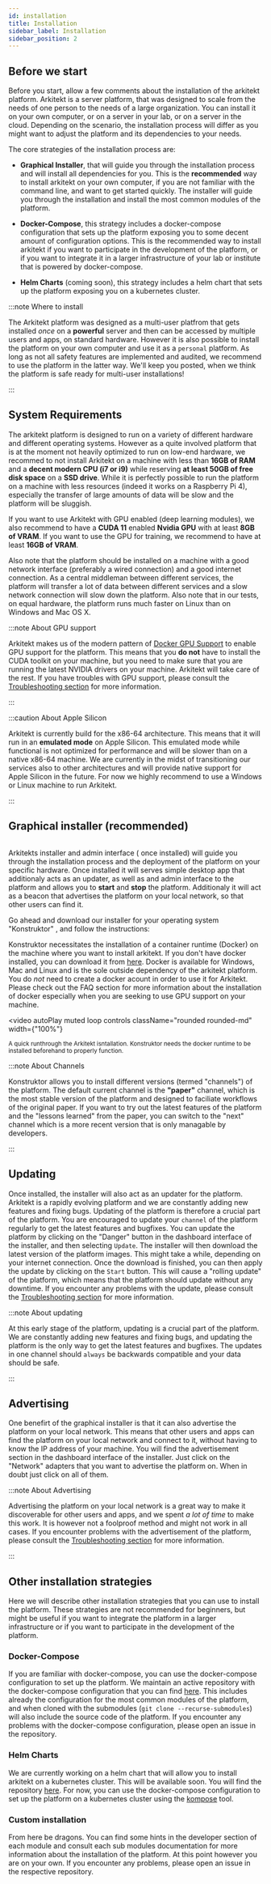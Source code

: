 ```yaml
---
id: installation
title: Installation
sidebar_label: Installation
sidebar_position: 2
---
```



## Before we start

Before you start, allow a few comments about the installation of the arkitekt platform. Arkitekt
is a server platform, that was designed to scale from the needs of one person to the needs of
a large organization. You can install it on your own computer, or on a server in your lab, or
on a server in the cloud. Depending on the scenario, the installation process will differ
as you might want to adjust the platform and its dependencies to your needs.

The core strategies of the installation process are:

- **Graphical Installer**, that will guide you through the installation process and will install
  all dependencies for you. This is the **recommended** way to install arkitekt on your own computer,
  if you are not familiar with the command line, and want to get started quickly. The installer
  will guide you through the installation and install the most common modules of the platform.

- **Docker-Compose**, this strategy includes a docker-compose configuration that sets up the platform
  exposing you to some decent amount of configuration options. This is the recommended way to install
  arkitekt if you want to participate in the development of the platform, or if you want to integrate
  it in a larger infrastructure of your lab or institute that is powered by docker-compose.

- **Helm Charts** (coming soon), this strategy includes a helm chart that sets up the platform
  exposing you on a kubernetes cluster.

:::note Where to install

The Arkitekt platform was designed as a multi-user platfrom that gets installed _once_ on a **powerful** server and then
can be accessed by multiple users and apps, on standard hardware. However it is also possible to install the platform on your own computer and
use it as a `personal` platform. As long as not all safety features are implemented and audited, we recommend to use the platform
in the latter way. We'll keep you posted, when we think the platform is safe ready for multi-user installations!

:::

## System Requirements

The arkitekt platform is designed to run on a variety of different hardware and different operating systems.
However as a quite involved platform that is at the moment not heavily optimized to run on low-end hardware,
we recommed to not install Arkitekt on a machine with less than **16GB of RAM** and a **decent modern CPU (i7 or i9)** while
reserving **at least 50GB of free disk space** on a **SSD drive**.
While it is perfectly possible to run the platform on a machine with less resources (indeed it works on a Raspberry Pi 4),
especially the transfer of large amounts of data will be slow and the platform will be sluggish.

If you want to use Arkitekt with GPU enabled (deep learning modules), we also recommend to have a **CUDA 11** enabled **Nvidia GPU** with at least
**8GB of VRAM**. If you want to use the GPU for training, we recommend to have at least **16GB of VRAM**.

Also note that the platform should be installed on a machine with a good network interface (preferably a wired connection) and a good internet connection.
As a central middleman between different services, the platform will transfer a lot of data between different services and a slow network connection
will slow down the platform. Also note that in our tests, on equal hardware, the platform runs much faster on Linux than on Windows and Mac OS X.

:::note About GPU support

Arkitekt makes us of the modern pattern of [Docker GPU Support](https://docs.nvidia.com/datacenter/cloud-native/container-toolkit/latest/index.html)
to enable GPU support for the platform. This means that you **do not** have to install the CUDA toolkit on your machine, but you need to make sure
that you are running the latest NVIDIA drivers on your machine. Arkitekt will take care of the rest. If you have troubles with GPU support, please
consult the [Troubleshooting section](/docs/troubleshooting/startup) for more information.

:::

:::caution About Apple Silicon

Arkitekt is currently build for the x86-64 architecture. This means that it will run in an **emulated mode** on Apple Silicon. This emulated mode
while functional is not optimized for performance and will be slower than on a native x86-64 machine. We are currently in the midst of transitioning
our services also to other architectures and will provide native support for Apple Silicon in the future. For now we highly recommend to use a
Windows or Linux machine to run Arkitekt.

:::

## Graphical installer (recommended)

<Image img={thumbnail} />

Arkitekts installer and admin interface ( once installed) will guide you through the installation process and the deployment of the platform on your specific hardware.
Once installed it will serves simple desktop app that additionaly acts as an updater, as well as and admin interface to the platform and allows you to **start** and **stop** the platform.
Additionaly it will act as a beacon that advertises the platform on your local network, so that other users can find it.

Go ahead and download our installer for your operating system "Konstruktor" , and follow the instructions:

<DownloadGrid />

Konstruktor necessitates the installation of a container runtime (Docker) on the machine where you want to install arkitekt.
If you don't have docker installed, you can download it from [here](https://www.docker.com/products/docker-desktop). Docker
is available for Windows, Mac and Linux and is the sole outside dependency of the arkitekt platform. You do _not_ need to create
a docker acount in order to use it for Arkitekt. Please check out the FAQ section for more information about the installation of
docker especially when you are seeking to use GPU support on your machine.

<video
  autoPlay
  muted
  loop
  controls
  className="rounded rounded-md"
  width={"100%"}
>
  <source src={installation} />
</video>

<div className="text-gray-400 mb-2">
  <small>
    A quick runthrough the Arkitekt isntallation. Konstruktor needs the docker
    runtime to be installed beforehand to properly function.
  </small>
</div>

:::note About Channels

Konstruktor allows you to install different versions (termed "channels") of the platform. The default current channel is the
**"paper"** channel, which is the most stable version of the platform and designed to faciliate workflows of the original paper.
If you want to try out the latest features of the platform and the "lessons learned" from the paper, you can switch to the
"next" channel which is a more recent version that is only managable by developers.

:::

## Updating

Once installed, the installer will also act as an updater for the platform. Arkitekt is a rapidly evolving platform and we are constantly
adding new features and fixing bugs. Updating of the platform is therefore a crucial part of the platform. You are encouraged to update
your `channel` of the platform regularly to get the latest features and bugfixes. You can update the platform by clicking on the "Danger"
button in the dashboard interface of the installer, and then selecting `Update`. The installer will then download the latest version of the
platform images. This might take a while, depending on your internet connection. Once the download is finished, you can then apply the update
by clicking on the `Start` button. This will cause a "rolling update" of the platform, which means that the platform should update without any
downtime. If you encounter any problems with the update, please consult the [Troubleshooting section](/docs/troubleshooting/startup) for more information.

:::note About updating

At this early stage of the platform, updating is a crucial part of the platform. We are constantly adding new features and fixing bugs, and
updating the platform is the only way to get the latest features and bugfixes. The updates in one channel should `always` be backwards compatible
and your data should be safe.

:::

## Advertising

One benefirt of the graphical installer is that it can also advertise the platform on your local network. This means that
other users and apps can find the platform on your local network and connect to it, without having to know the IP address of your
machine. You will find the advertisement section in the dashboard interface of the installer. Just click on the "Network" adapters
that you want to advertise the platform on. When in doubt just click on all of them.

:::note About Advertising

Advertising the platform on your local network is a great way to make it discoverable for other users and apps, and we spent _a lot of time_
to make this work. It is however not a foolproof method and might not work in all cases. If you encounter problems with the advertisement
of the platform, please consult the [Troubleshooting section](/docs/troubleshooting/startup) for more information.

:::

## Other installation strategies

Here we will describe other installation strategies that you can use to install the platform. These strategies are not
recommended for beginners, but might be useful if you want to integrate the platform in a larger infrastructure or if
you want to participate in the development of the platform.

### Docker-Compose

If you are familiar with docker-compose, you can use the docker-compose configuration to set up the platform. We maintain
an active repository with the docker-compose configuration that you can find [here](https://github.com/arkitektio/arkitekt-server).
This includes already the configuration for the most common modules of the platform, and when cloned with the submodules
(`git clone --recurse-submodules`) will also include the source code of the platform. If you encounter any problems with
the docker-compose configuration, please open an issue in the repository.

### Helm Charts

We are currently working on a helm chart that will allow you to install arkitekt on a kubernetes cluster. This will be
available soon. You will find the repository [here](https://github.com/arkitektio/arkitekt-helm). For now, you can use the
docker-compose configuration to set up the platform on a kubernetes cluster using the [kompose](https://kompose.io/) tool.

### Custom installation

From here be dragons. You can find some hints in the developer section of each module and consult each sub
modules documentation for more information about the installation of the platform. At this point however you are on your
own. If you encounter any problems, please open an issue in the respective repository.
